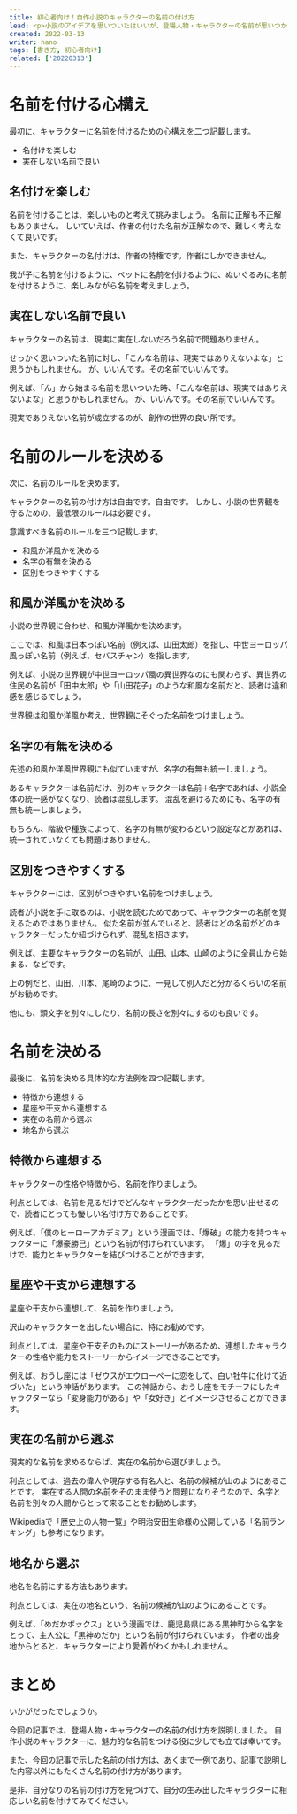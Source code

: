 ```yaml
---
title: 初心者向け！自作小説のキャラクターの名前の付け方
lead: <p>小説のアイデアを思いついたはいいが、登場人物・キャラクターの名前が思いつかず、執筆の手が止まってしまった経験はないでしょうか。</p><ul><li>どういう名前をつければいいかわからない</li><li>キャラクターを増やしすぎて名前が思いつかない</li><li>他の物書きさんはどうやって名前を付けているのか知りたい</li></ul><p>今回の記事では、名前の付け方について解説します。<br />自作小説のキャラクターに名前を付ける際の、参考になれば嬉しいです。</p>
created: 2022-03-13
writer: hano
tags: [書き方, 初心者向け]
related: ['20220313']
---
```


# 名前を付ける心構え

最初に、キャラクターに名前を付けるための心構えを二つ記載します。

- 名付けを楽しむ
- 実在しない名前で良い

## 名付けを楽しむ

名前を付けることは、楽しいものと考えて挑みましょう。
名前に正解も不正解もありません。
しいていえば、作者の付けた名前が正解なので、難しく考えなくて良いです。

また、キャラクターの名付けは、作者の特権です。作者にしかできません。

我が子に名前を付けるように、ペットに名前を付けるように、ぬいぐるみに名前を付けるように、楽しみながら名前を考えましょう。

## 実在しない名前で良い

キャラクターの名前は、現実に実在しないだろう名前で問題ありません。

せっかく思いついた名前に対し、「こんな名前は、現実ではありえないよな」と思うかもしれません。
が、いいんです。その名前でいいんです。

例えば、「ん」から始まる名前を思いついた時、「こんな名前は、現実ではありえないよな」と思うかもしれません。
が、いいんです。その名前でいいんです。

現実でありえない名前が成立するのが、創作の世界の良い所です。

# 名前のルールを決める

次に、名前のルールを決めます。

キャラクターの名前の付け方は自由です。自由です。
しかし、小説の世界観を守るための、最低限のルールは必要です。

意識すべき名前のルールを三つ記載します。

- 和風か洋風かを決める
- 名字の有無を決める
- 区別をつきやすくする

## 和風か洋風かを決める

小説の世界観に合わせ、和風か洋風かを決めます。

ここでは、和風は日本っぽい名前（例えば、山田太郎）を指し、中世ヨーロッパ風っぽい名前（例えば、セバスチャン）を指します。

例えば、小説の世界観が中世ヨーロッパ風の異世界なのにも関わらず、異世界の住民の名前が「田中太郎」や「山田花子」のような和風な名前だと、読者は違和感を感じるでしょう。

世界観は和風か洋風か考え、世界観にそぐった名前をつけましょう。

## 名字の有無を決める

先述の和風か洋風世界観にも似ていますが、名字の有無も統一しましょう。

あるキャラクターは名前だけ、別のキャラクターは名前＋名字であれば、小説全体の統一感がなくなり、読者は混乱します。
混乱を避けるためにも、名字の有無も統一しましょう。

もちろん、階級や種族によって、名字の有無が変わるという設定などがあれば、統一されていなくても問題はありません。

## 区別をつきやすくする

キャラクターには、区別がつきやすい名前をつけましょう。

読者が小説を手に取るのは、小説を読むためであって、キャラクターの名前を覚えるためではありません。
似た名前が並んでいると、読者はどの名前がどのキャラクターだったか紐づけられず、混乱を招きます。

例えば、主要なキャラクターの名前が、山田、山本、山崎のように全員山から始まる、などです。

上の例だと、山田、川本、尾崎のように、一見して別人だと分かるくらいの名前がお勧めです。

他にも、頭文字を別々にしたり、名前の長さを別々にするのも良いです。

# 名前を決める

最後に、名前を決める具体的な方法例を四つ記載します。

- 特徴から連想する
- 星座や干支から連想する
- 実在の名前から選ぶ
- 地名から選ぶ

## 特徴から連想する

キャラクターの性格や特徴から、名前を作りましょう。

利点としては、名前を見るだけでどんなキャラクターだったかを思い出せるので、読者にとっても優しい名付け方であることです。

例えば、「僕のヒーローアカデミア」という漫画では、「爆破」の能力を持つキャラクターに「爆豪勝己」という名前が付けられています。
「爆」の字を見るだけで、能力とキャラクターを結びつけることができます。

## 星座や干支から連想する

星座や干支から連想して、名前を作りましょう。

沢山のキャラクターを出したい場合に、特にお勧めです。

利点としては、星座や干支そのものにストーリーがあるため、連想したキャラクターの性格や能力をストーリーからイメージできることです。

例えば、おうし座には「ゼウスがエウローペーに恋をして、白い牡牛に化けて近づいた」という神話があります。
この神話から、おうし座をモチーフにしたキャラクターなら「変身能力がある」や「女好き」とイメージさせることができます。

## 実在の名前から選ぶ

現実的な名前を求めるならば、実在の名前から選びましょう。

利点としては、過去の偉人や現存する有名人と、名前の候補が山のようにあることです。
実在する人間の名前をそのまま使うと問題になりそうなので、名字と名前を別々の人間からとって来ることをお勧めします。

Wikipediaで「歴史上の人物一覧」や明治安田生命様の公開している「名前ランキング」も参考になります。

## 地名から選ぶ

地名を名前にする方法もあります。

利点としては、実在の地名という、名前の候補が山のようにあることです。

例えば、「めだかボックス」という漫画では、鹿児島県にある黒神町から名字をとって、主人公に「黒神めだか」という名前が付けられています。
作者の出身地からとると、キャラクターにより愛着がわくかもしれません。

# まとめ

いかがだったでしょうか。

今回の記事では、登場人物・キャラクターの名前の付け方を説明しました。
自作小説のキャラクターに、魅力的な名前をつける役に少しでも立てば幸いです。

また、今回の記事で示した名前の付け方は、あくまで一例であり、記事で説明した内容以外にもたくさん名前の付け方があります。

是非、自分なりの名前の付け方を見つけて、自分の生み出したキャラクターに相応しい名前を付けてみてください。
